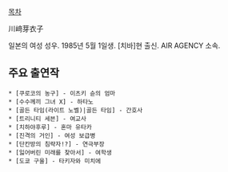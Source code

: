 [[목차]]

川﨑芽衣子

일본의 여성 성우. 1985년 5월 1일생. [치바]현 출신. AIR AGENCY 소속.

== 주요 출연작 ==
 * [쿠로코의 농구] - 이츠키 슌의 엄마
 * [수수께끼 그녀 X] - 하타노
 * [골든 타임(라이트 노벨)|골든 타임] - 간호사
 * [트리니티 세븐] - 여교사
 * [치하야후루] - 혼마 유타카
 * [진격의 거인] - 여성 보급병
 * [단칸방의 침략자!?] - 연극부장
 * [잃어버린 미래를 찾아서] - 여학생
 * [도쿄 구울] - 타키자와 미치에
